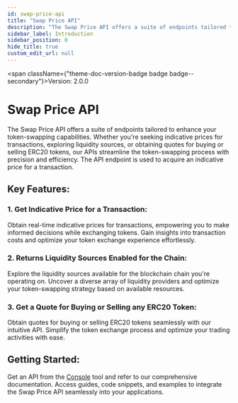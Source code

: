 ```yaml
---
id: swap-price-api
title: "Swap Price API"
description: "The Swap Price API offers a suite of endpoints tailored to enhance your token-swapping capabilities. Whether you're seeking indicative prices for transactions, exploring liquidity sources, or obtaining quotes for buying or selling ERC20 tokens, our APIs streamline the token-swapping process with precision and efficiency. The API endpoint is used to acquire an indicative price for a transaction."
sidebar_label: Introduction
sidebar_position: 0
hide_title: true
custom_edit_url: null
---
```



<span className={"theme-doc-version-badge badge badge--secondary"}>Version: 2.0.0</span>

<h1 className={"openapi__heading"}>Swap Price API</h1>



The Swap Price API offers a suite of endpoints tailored to enhance your token-swapping capabilities. Whether you're seeking indicative prices for transactions, exploring liquidity sources, or obtaining quotes for buying or selling ERC20 tokens, our APIs streamline the token-swapping process with precision and efficiency. The API endpoint is used to acquire an indicative price for a transaction.

## Key Features:

### 1. Get Indicative Price for a Transaction:
  Obtain real-time indicative prices for transactions, empowering you to make informed decisions while exchanging tokens. Gain insights into transaction costs and optimize your token exchange experience effortlessly.

### 2. Returns Liquidity Sources Enabled for the Chain:
  Explore the liquidity sources available for the blockchain chain you're operating on. Uncover a diverse array of liquidity providers and optimize your token-swapping strategy based on available resources.

### 3. Get a Quote for Buying or Selling any ERC20 Token:
  Obtain quotes for buying or selling ERC20 tokens seamlessly with our intuitive API. Simplify the token exchange process and optimize your trading activities with ease.

## Getting Started:

Get an API from the [Console](https://console.fuse.io/build) tool and refer to our comprehensive documentation. Access guides, code snippets, and examples to integrate the Swap Price API seamlessly into your applications. 



      